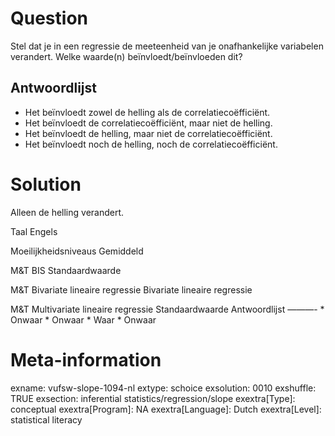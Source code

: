 Question
========
Stel dat je in een regressie de meeteenheid van je onafhankelijke variabelen verandert. Welke waarde(n) beïnvloedt/beïnvloeden dit?

Antwoordlijst
----------
* Het beïnvloedt zowel de helling als de correlatiecoëfficiënt.
* Het beïnvloedt de correlatiecoëfficiënt, maar niet de helling.
* Het beïnvloedt de helling, maar niet de correlatiecoëfficiënt.
* Het beïnvloedt noch de helling, noch de correlatiecoëfficiënt.

Solution
========

 Alleen de helling verandert.

Taal Engels

Moeilijkheidsniveaus Gemiddeld

M&T BIS Standaardwaarde

M&T Bivariate lineaire regressie Bivariate lineaire regressie

M&T Multivariate lineaire regressie Standaardwaarde
Antwoordlijst
----------
* Onwaar
* Onwaar
* Waar
* Onwaar

Meta-information
================
exname: vufsw-slope-1094-nl
extype: schoice
exsolution: 0010
exshuffle: TRUE
exsection: inferential statistics/regression/slope
exextra[Type]: conceptual
exextra[Program]: NA
exextra[Language]: Dutch
exextra[Level]: statistical literacy

